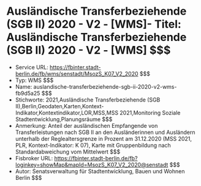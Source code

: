 # Ausländische Transferbeziehende (SGB II) 2020 - V2 - [WMS]- Titel: Ausländische Transferbeziehende (SGB II) 2020 - V2 - [WMS] $$$
- Service URL: https://fbinter.stadt-berlin.de/fb/wms/senstadt/MsozS_K07_V2_2020 $$$
- Typ: WMS $$$
- Name: auslandische-transferbeziehende-sgb-ii-2020-v2-wms-fb9d5a25 $$$
- Stichworte: 2021,Ausländische Transferbeziehende (SGB II),Berlin,Geodaten,Karten,Kontext-Indikator,Kontextindikator,LOR,MSS,MSS 2021,Monitoring Soziale Stadtentwicklung,Planungsräume $$$
- Anmerkung: Anteil der ausländischen Empfangende von Transferleistungen nach SGB II an den Ausländerinnen und Ausländern unterhalb der Reglealtersgrenze in Prozent am 31.12.2020 (MSS 2021, PLR, Kontext-Indikator: K 07), Karte mit Gruppenbildung nach Standardabweichung vom Mittelwert $$$
- Fisbroker URL: https://fbinter.stadt-berlin.de/fb?loginkey=showMap&mapId=MsozS_K07_V2_2020@senstadt $$$
- Autor: Senatsverwaltung für Stadtentwicklung, Bauen und Wohnen Berlin $$$
